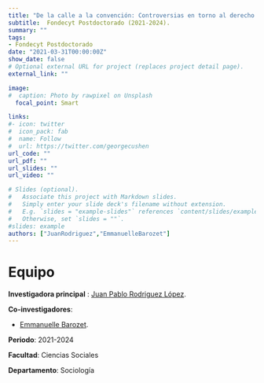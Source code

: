 ```yaml
---
title: "De la calle a la convención: Controversias en torno al derecho a la educación, la vivienda y el agua en el proceso de cambio constitucional en Chile"
subtitle:  Fondecyt Postdoctorado (2021-2024).
summary: ""
tags:
- Fondecyt Postdoctorado
date: "2021-03-31T00:00:00Z"
show_date: false
# Optional external URL for project (replaces project detail page).
external_link: ""

image:
#  caption: Photo by rawpixel on Unsplash
  focal_point: Smart

links:
#- icon: twitter
#  icon_pack: fab
#  name: Follow
#  url: https://twitter.com/georgecushen
url_code: ""
url_pdf: ""
url_slides: ""
url_video: ""

# Slides (optional).
#   Associate this project with Markdown slides.
#   Simply enter your slide deck's filename without extension.
#   E.g. `slides = "example-slides"` references `content/slides/example-slides.md`.
#   Otherwise, set `slides = ""`.
#slides: example
authors: ["JuanRodriguez","EmmanuelleBarozet"]
---
```


# Equipo

**Investigadora principal** : [Juan Pablo Rodriguez López](../../../authors/juanrodriguez/).

**Co-investigadores**:

- [Emmanuelle Barozet](../../../authors/emmanuellebarozet/).


**Periodo**: 2021-2024

**Facultad**: Ciencias Sociales

**Departamento**: Sociología


